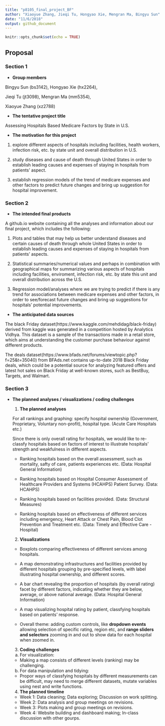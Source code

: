 ```yaml
---
title: "p8105_final_project_BF"
author: "Xiaoyue Zhang, Jieqi Tu, Hongyao Xie, Mengran Ma, Bingyu Sun"
date: "11/6/2018"
output: github_document
---
```


```r
knitr::opts_chunk$set(echo = TRUE)
```

Proposal
---------------------------------------------------------------------------------

### Section 1

* **Group members**

Bingyu Sun (bs3142), Hongyao Xie (hx2264), 

Jieqi Tu (jt3098), Mengran Ma (mm5354), 

Xiaoyue Zhang (xz2788)

* **The tentative project title**

Assessing Hospitals Based Medicare Factors by State in U.S. 

* **The motivation for this project**

1. explore different aspects of hospitals including facilities, health workers, infection risk, etc. by state unit and overall distribution in U.S.

2. study diseases and cause of death through United States in order to establish leading causes and expenses of staying in hospitals from patients' aspect.

3. establish regression models of the trend of medicare expenses and other factors to predict future changes and bring up suggestion for hospital improvement.

### Section 2

* **The intended final products**

A github.io website containing all the analyses and information about our final project, which includes the following: 

1. Plots and tables that may help us better understand diseases and certain causes of death through whole United States in order to establish leading causes and expenses of staying in hospitals from patients' aspects.

2. Statistical summaries/numerical values and perhaps in combination with geographical maps for summarizing various aspects of hospitals including facilities, enviroment, infection risk, etc. by state this unit and overall distribution across the U.S.

3. Regression model/analyses where we are trying to predict if there is any trend for associations between medicare expenses and other factors, in order to see/forecast future changes and bring up suggestions for hospitals' potential improvements.

* **The anticipated data sources**

The black Friday dataset(https://www.kaggle.com/mehdidag/black-friday) derived from kaggle was generated in a competition hosted by Analytics Vidhya. This dataset is a sample of the transactions made in a retail store, which aims at understanding the customer purchase behaviour against different products.

The deals dataset(https://www.bfads.net/forums/viewtopic.php?f=25&t=35040) from BFAds.net contains up-to-date 2018 Black Friday deals, which could be a potential source for analyzing featured offers and latest hot sales on Black Friday at well-known stores, such as BestBuy, Targets, and Walmart. 


### Section 3

* **The planned analyses / visualizations / coding challenges**

   1. **The planned analyses**
  
  For all rankings and graphing: specify hospital ownership (Government, Proprietary, Voluntary non-profit), hospital type. (Acute Care Hospitals etc.)
  
  Since there is only overall rating for hospitals, we would like to re-classfy hospitals based on factors of interest to illustrate hospitals' strength and weakfulness in different aspects. 
  
  * Ranking hospitals based on the overall assessment, such as mortality, safty of care, patients experiences etc. (Data: Hospital General Information)
  
  * Ranking hospitals based on Hospital Consumer Assessment of Healthcare Providers and Systems (HCAHPS) Patient Survey. (Data: HCAHPS)
  
  * Ranking hospitals based on facilities provided. (Data: Structural Measures)
  
  * Ranking hospitals based on effectiveness of different services including emergency, Heart Attack or Chest Pain, Blood Clot Prevention and Treatment etc. (Data: Timely and Effective Care - Hospital)

  
  2. **Visualizations**
  
  * Boxplots comparing effectiveness of different services among hospitals.
    
  * A map demonstrating infrastructures and facilities provided by different hospitals grouping by pre-specified levels, with label illustrating hospital ownership, and different scores.
    
  * A bar chart revealing the proportion of hospitals (by overall rating) facet by different factors, indicating whether they are below, average, or above national average. (Data: Hospital General Information)
    
  * A map visualizing hospital rating by patient, classfying hospitals based on patients' response.
    
  * Overall theme: adding custom controls, like **dropdown events** allowing selection of specific rating, region etc, and **range sliders and selectors** zooming in and out to show data for each hospital when zoomed in.

  
  3. **Coding challenges**

    a) For visualization:
    
    * Making a map consists of different levels (ranking) may be challenging.
    
    b) For data manipulation and tidying:
    
    * Propor ways of classfying hospitals by different measurements can be difficult, may need to merge different datasets, mutate variables using nest and write functions.
    
  4. **The planned timeline**
    
    * Week 1: Data cleaning; Data exploring; Discussion on work splitting.
    * Week 2: Data analysis and group meetings on revisions.
    * Week 3: Plots making and group meetings on revisions.
    * Week 4: Website building and dashboard making; In-class discussion with other gourps.